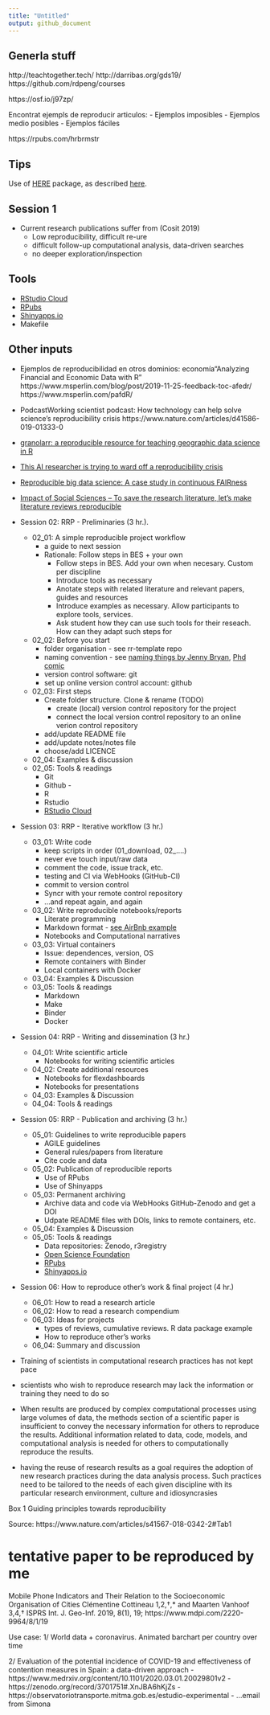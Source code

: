 ```yaml
---
title: "Untitled"
output: github_document
---
```



## Generla stuff
http://teachtogether.tech/
http://darribas.org/gds19/
https://github.com/rdpeng/courses

https://osf.io/j97zp/


Encontrat ejempls de reproducir articulos:
- Ejemplos imposibles
- Ejemplos medio posibles
- Ejemplos fáciles

https://rpubs.com/hrbrmstr

## Tips
 
Use of [HERE](https://github.com/krlmlr/here) package, as described [here](https://github.com/jennybc/here_here).
 

## Session 1


* Current research publications suffer from (Cosit 2019)
  * Low reproducibility, difficult re-ure
  * difficult follow-up computational analysis, data-driven searches
  * no deeper exploration/inspection 
  
## Tools

* [RStudio Cloud](https://rstudio.cloud/)
* [RPubs](https://rpubs.com/)
* [Shinyapps.io](https://www.shinyapps.io/)
* Makefile

## Other inputs

* Ejemplos de reproducibilidad en otros dominios: 
economía“Analyzing Financial and Economic Data with R"
https://www.msperlin.com/blog/post/2019-11-25-feedback-toc-afedr/ 
https://www.msperlin.com/pafdR/

* PodcastWorking scientist podcast: How technology can help solve science's reproducibility crisis
https://www.nature.com/articles/d41586-019-01333-0

* [granolarr: a reproducible resource for teaching geographic data science in R](https://sdesabbata.github.io/granolarr/)

* [This AI researcher is trying to ward off a reproducibility crisis](https://www.nature.com/articles/d41586-019-03895-5)

* [Reproducible big data science: A case study in continuous FAIRness](https://journals.plos.org/plosone/article?id=10.1371/journal.pone.0213013)


* [Impact of Social Sciences – To save the research literature, let’s make literature reviews reproducible](https://blogs.lse.ac.uk/impactofsocialsciences/2018/06/19/to-save-the-research-literature-lets-make-literature-reviews-reproducible/)


* Session 02: RRP - Preliminaries (3 hr.).
  * 02_01: A simple reproducible project workflow 
    * a guide to next session
    * Rationale: Follow steps in BES + your own
      * Follow steps in BES. Add your own when necesary. Custom per discipline
      * Introduce tools as necessary
      * Anotate steps with related literature and relevant papers, guides and resources
      * Introduce examples as necessary. Allow participants to explore tools, services. 
      * Ask student how they can use such tools for their reseach. How can they adapt such steps for 

  * 02_02: Before you start 
    * folder organisation - see rr-template repo
    * naming convention - see [naming things by Jenny Bryan](http://www2.stat.duke.edu/~rcs46/lectures_2015/01-markdown-git/slides/naming-slides/naming-slides.pdf), [Phd comic](http://phdcomics.com/comics/archive.php?comicid=1531)
    * version control software: git
    * set up online version control account: github
  * 02_03: First steps
    * Create folder structure. Clone & rename (TODO)
      * create (local) version control repository for the project
      * connect the local version control repository to an online verion control repository 
    * add/update README file
    * add/update notes/notes file
    * choose/add LICENCE
  * 02_04: Examples & discussion
  * 02_05: Tools & readings
    * Git 
    * Github - 
    * R 
    * Rstudio 
    * [RStudio Cloud](https://rstudio.cloud/)

* Session 03: RRP - Iterative workflow (3 hr.)
  * 03_01: Write code
    * keep scripts in order (01_download, 02_....)
    * never eve touch input/raw data
    * comment the code, issue track, etc.
    * testing and CI via WebHooks (GitHub-CI)
    * commit to version control
    * Syncr with your remote control repository 
    * ...and repeat again, and again
  * 03_02: Write reproducible notebooks/reports
    * Literate programming 
    * Markdown format - [see AirBnb example](https://bookdown.org/yihui/rmarkdown/basics-examples.html#airbnbs-knowledge-repository)  
    * Notebooks and Computational narratives
  * 03_03: Virtual containers
    * Issue: dependences, version, OS
    * Remote containers with Binder
    * Local containers with Docker
  * 03_04: Examples & Discussion
  * 03_05: Tools & readings
    * Markdown
    * Make
    * Binder
    * Docker
    
* Session 04: RRP - Writing and dissemination (3 hr.)
  * 04_01: Write scientific article
    * Notebooks for writing scientific articles
  * 04_02: Create additional resources
    * Notebooks for flexdashboards
    * Notebooks for presentations
  * 04_03: Examples & Discussion
  * 04_04: Tools & readings

* Session 05: RRP - Publication and archiving (3 hr.)
  * 05_01: Guidelines to write reproducible papers
    * AGILE guidelines
    * General rules/papers from literature
    * Cite code and data
  * 05_02: Publication of reproducible reports
    * Use of RPubs
    * Use of Shinyapps 
  * 05_03: Permanent archiving 
    * Archive data and code via WebHooks GitHub-Zenodo and get a DOI
    * Udpate README files with DOIs, links to remote containers, etc.
  * 05_04: Examples & Discussion  
  * 05_05: Tools & readings
    * Data repositories: Zenodo, r3registry
    * [Open Science Foundation](https://osf.io/)
    * [RPubs](https://rpubs.com/)
    * [Shinyapps.io](https://www.shinyapps.io/)
  
* Session 06: How to reproduce other's work & final project (4 hr.)
  * 06_01: How to read a research article
  * 06_02: How to read a research compendium
  * 06_03: Ideas for projects
    * types of reviews, cumulative reviews. R data package example
    * How to reproduce other's works
  * 06_04: Summary and discussion




* Training of scientists in computational research practices has not kept pace
* scientists who wish to reproduce research may lack the information or training they need to do so
* When results are produced by complex computational processes using large volumes of data, the methods section of a scientific paper is insufficient to convey the necessary information for others to reproduce the results. Additional information related to data, code, models, and computational analysis is needed for others to computationally reproduce the results.

*  having the reuse of research results as a goal requires the adoption of new research practices during the data analysis process. Such practices need to be tailored to the needs of each given discipline with its particular research environment, culture and idiosyncrasies


Box 1 Guiding principles towards reproducibility 

Source: https://www.nature.com/articles/s41567-018-0342-2#Tab1



tentative paper to be reproduced by me
==========
Mobile Phone Indicators and Their Relation to the Socioeconomic Organisation of Cities
Clémentine Cottineau 1,2,†,*  and Maarten Vanhoof 3,4,†
ISPRS Int. J. Geo-Inf. 2019, 8(1), 19; 
https://www.mdpi.com/2220-9964/8/1/19


Use case:
1/ World data + coronavirus. Animated barchart per country over time

2/ Evaluation of the potential incidence of COVID-19 and effectiveness of contention measures in Spain: a data-driven approach
- https://www.medrxiv.org/content/10.1101/2020.03.01.20029801v2
- https://zenodo.org/record/3701751#.XnJBA6hKjZs
- https://observatoriotransporte.mitma.gob.es/estudio-experimental
- ...email from Simona



